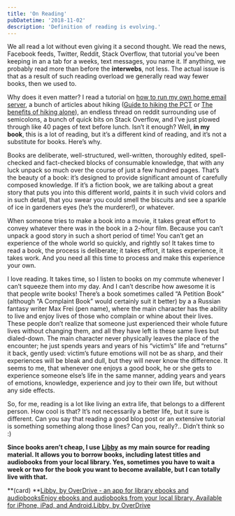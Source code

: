 ```yaml
---
title: 'On Reading'
pubDatetime: '2018-11-02'
description: 'Definition of reading is evolving.'
---
```


We all read a lot without even giving it a second thought. We read the news, Facebook feeds, Twitter, Reddit, Stack Overflow, that tutorial you’ve been keeping in an a tab for a weeks, text messages, you name it. If anything, we probably read more than before the **interwebs**, not less. The actual issue is that as a result of such reading overload we generally read way fewer books, then we used to.

Why does it even matter? I read a tutorial on [how to run my own home email server](https://arstechnica.com/information-technology/2014/02/how-to-run-your-own-e-mail-server-with-your-own-domain-part-1/), a bunch of articles about hiking ([Guide to hiking the PCT](https://www.pcta.org/take-a-hike/) or [The benefits of hiking alone](https://www.rei.com/blog/hike/benefits-hiking-alone)), an endless thread on reddit surrounding use of semicolons, a bunch of quick bits on Stack Overflow, and I’ve just plowed through like 40 pages of text before lunch. Isn’t it enough? Well, **in my book**, this is a lot of reading, but it’s a different kind of reading, and it’s not a substitute for books. Here’s why.

Books are deliberate, well-structured, well-written, thoroughly edited, spell-checked and fact-checked blocks of consumable knowledge, that with any luck unpack so much over the course of just a few hundred pages. That’s the beauty of a book: it’s designed to provide significant amount of carefully composed knowledge. If it’s a fiction book, we are talking about a great story that puts you into this different world, paints it in such vivid colors and in such detail, that you swear you could smell the biscuits and see a sparkle of ice in gardeners eyes (he’s the murderer!), or whatever.

When someone tries to make a book into a movie, it takes great effort to convey whatever there was in the book in a 2-hour film. Because you can’t unpack a good story in such a short period of time! You can’t get an experience of the whole world so quickly, and rightly so! It takes time to read a book, the process is deliberate; it takes effort, it takes experience, it takes work. And you need all this time to process and make this experience your own.

I love reading. It takes time, so I listen to books on my commute whenever I can’t squeeze them into my day. And I can’t describe how awesome it is that people write books! There’s a book sometimes called “A Petition Book” (although “A Complaint Book” would certainly suit it better) by a a Russian fantasy writer Max Frei (pen name), where the main character has the ability to live and enjoy lives of those who complain or whine about their lives. These people don’t realize that someone just experienced their whole future lives without changing them, and all they have left is these same lives but dialed-down. The main character never physically leaves the place of the encounter; he just spends years and years of his “victim’s” life and “returns” it back, gently used: victim’s future emotions will not be as sharp, and their experiences will be bleak and dull, but they will never know the difference. It seems to me, that whenever one enjoys a good book, he or she gets to experience someone else’s life in the same manner, adding years and years of emotions, knowledge, experience and joy to their own life, but without any side effects.

So, for me, reading is a lot like living an extra life, that belongs to a different person. How cool is that? It’s not necessarily a better life, but it sure is different. Can you say that reading a good blog post or an extensive tutorial is something something along those lines? Can you, really?.. Didn’t think so :)

**Since books aren’t cheap, I use** **[Libby](https://meet.libbyapp.com/)** **as my main source for reading material. It allows you to borrow books, including latest titles and audiobooks from your local library. Yes, sometimes you have to wait a week or two for the book you want to become available, but I can totally live with that.**

**(card) **[Libby, by OverDrive - an app for library ebooks and audiobooksEnjoy ebooks and audiobooks from your local library. Available for iPhone, iPad, and Android.Libby, by OverDrive](https://meet.libbyapp.com/)​
